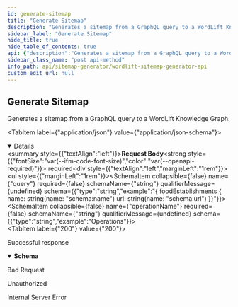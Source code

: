```yaml
---
id: generate-sitemap
title: "Generate Sitemap"
description: "Generates a sitemap from a GraphQL query to a WordLift Knowledge Graph."
sidebar_label: "Generate Sitemap"
hide_title: true
hide_table_of_contents: true
api: {"description":"Generates a sitemap from a GraphQL query to a WordLift Knowledge Graph.","requestBody":{"required":true,"content":{"application/json":{"schema":{"type":"object","properties":{"query":{"type":"string","example":"{ foodEstablishments { name: string(name: \"schema:name\") url: string(name: \"schema:url\") }}"},"operationName":{"type":"string","example":"Operations"}}}}}},"responses":{"200":{"description":"Successful response","content":{"application/json":{"schema":{"type":"object","properties":{"sitemap":{"type":"string","description":"The generated sitemap in XML format."}}}}}},"400":{"description":"Bad Request"},"401":{"description":"Unauthorized"},"500":{"description":"Internal Server Error"}},"security":[{"apiKeyAuth":[]}],"method":"post","path":"/build","securitySchemes":{"apiKeyAuth":{"type":"apiKey","in":"header","name":"Authorization"}},"jsonRequestBodyExample":{"query":"{ foodEstablishments { name: string(name: \"schema:name\") url: string(name: \"schema:url\") }}","operationName":"Operations"},"info":{"title":"WordLift Sitemap Generator API","version":"1.0.0","description":"Generate a sitemap from a GraphQL query to a WordLift Knowledge Graph."},"postman":{"name":"Generate Sitemap","description":{"content":"Generates a sitemap from a GraphQL query to a WordLift Knowledge Graph.","type":"text/plain"},"url":{"path":["build"],"host":["{{baseUrl}}"],"query":[],"variable":[]},"header":[{"key":"Content-Type","value":"application/json"},{"key":"Accept","value":"application/json"}],"method":"POST","body":{"mode":"raw","raw":"\"\"","options":{"raw":{"language":"json"}}},"auth":{"type":"apikey","apikey":[{"type":"any","value":"Authorization","key":"key"},{"type":"any","value":"<API Key>","key":"value"},{"type":"any","value":"header","key":"in"}]}}}
sidebar_class_name: "post api-method"
info_path: api/sitemap-generator/wordlift-sitemap-generator-api
custom_edit_url: null
---
```



## Generate Sitemap



Generates a sitemap from a GraphQL query to a WordLift Knowledge Graph.

<MimeTabs><TabItem label={"application/json"} value={"application/json-schema"}><details style={{}} data-collapsed={false} open={true}><summary style={{"textAlign":"left"}}><strong>Request Body</strong><strong style={{"fontSize":"var(--ifm-code-font-size)","color":"var(--openapi-required)"}}> required</strong></summary><div style={{"textAlign":"left","marginLeft":"1rem"}}></div><ul style={{"marginLeft":"1rem"}}><SchemaItem collapsible={false} name={"query"} required={false} schemaName={"string"} qualifierMessage={undefined} schema={{"type":"string","example":"{ foodEstablishments { name: string(name: \"schema:name\") url: string(name: \"schema:url\") }}"}}></SchemaItem><SchemaItem collapsible={false} name={"operationName"} required={false} schemaName={"string"} qualifierMessage={undefined} schema={{"type":"string","example":"Operations"}}></SchemaItem></ul></details></TabItem></MimeTabs><div><ApiTabs><TabItem label={"200"} value={"200"}><div>

Successful response

</div><div><MimeTabs schemaType={"response"}><TabItem label={"application/json"} value={"application/json"}><SchemaTabs><TabItem label={"Schema"} value={"Schema"}><details style={{}} data-collapsed={false} open={true}><summary style={{"textAlign":"left"}}><strong>Schema</strong></summary><div style={{"textAlign":"left","marginLeft":"1rem"}}></div><ul style={{"marginLeft":"1rem"}}><SchemaItem collapsible={false} name={"sitemap"} required={false} schemaName={"string"} qualifierMessage={undefined} schema={{"type":"string","description":"The generated sitemap in XML format."}}></SchemaItem></ul></details></TabItem><TabItem label={"Example (from schema)"} value={"Example (from schema)"}><ResponseSamples responseExample={"{\n  \"sitemap\": \"string\"\n}"} language={"json"}></ResponseSamples></TabItem></SchemaTabs></TabItem></MimeTabs></div></TabItem><TabItem label={"400"} value={"400"}><div>

Bad Request

</div><div></div></TabItem><TabItem label={"401"} value={"401"}><div>

Unauthorized

</div><div></div></TabItem><TabItem label={"500"} value={"500"}><div>

Internal Server Error

</div><div></div></TabItem></ApiTabs></div>
      